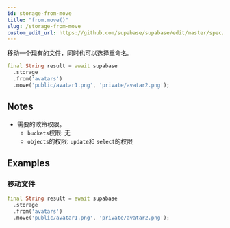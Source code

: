 ```yaml
---
id: storage-from-move
title: "from.move()"
slug: /storage-from-move
custom_edit_url: https://github.com/supabase/supabase/edit/master/spec/supabase_dart_v1.yml
---
```


移动一个现有的文件，同时也可以选择重命名。


```dart
final String result = await supabase
  .storage
  .from('avatars')
  .move('public/avatar1.png', 'private/avatar2.png');
```






## Notes

- 需要的政策权限。
  - `buckets`权限: 无 
  - `objects`的权限: `update`和 `select`的权限










## Examples

### 移动文件



```dart
final String result = await supabase
  .storage
  .from('avatars')
  .move('public/avatar1.png', 'private/avatar2.png');
```